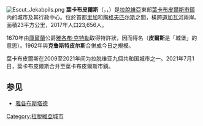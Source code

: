 {{unreferenced|time=2009-12-12T16:20:52+00:00}}
{{Coord|56|29|58|N|25|52|42|E|display=title}} 
[[File:Escut_Jekabpils.png|right]]
'''葉卡布皮爾斯'''（{{lang-lv|Jēkabpils}}，{{lang-de|Jakobstadt}}，{{lang-pl|Jakubów}}）是[[拉脫維亞|拉脫維亞]]東部[[葉卡布皮爾斯市鎮|葉卡布皮爾斯市鎮]]内的城市及其行政中心。位於首都[[里加|里加]]和[[陶格夫匹尔斯|陶格夫匹尔斯]]之間，橫跨[[道加瓦河|道加瓦河]]兩岸。面積23平方公里，2017年人口23,656人。

1670年由[[庫爾蘭|庫爾蘭]]公爵[[雅各布·克特勒|雅各布·克特勒]]取得特許狀，因而得名（'''皮爾斯'''是「城堡」的意思）。1962年與'''克鲁斯特皮尔斯'''合併成今日之規模。

葉卡布皮爾斯在2009至2021年间为拉脱维亚九個共和国城市之一。2021年7月1日，葉卡布皮爾斯合并至葉卡布皮爾斯市鎮。

==参见==
* [[雅各布斯塔德|雅各布斯塔德]]

{{Authority control}}

{{DEFAULTSORT:Jekabpils}}
[[Category:拉脫維亞城市|Category:拉脫維亞城市]]
